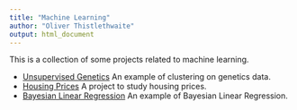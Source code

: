 ```yaml
---
title: "Machine Learning"
author: "Oliver Thistlethwaite"
output: html_document
---
```


This is a collection of some projects related to machine learning.

* [Unsupervised Genetics](genetics.html) An example of clustering on genetics data.
* [Housing Prices](houses.html) A project to study housing prices.
* [Bayesian Linear Regression](BLR.html) An example of Bayesian Linear Regression.
 
